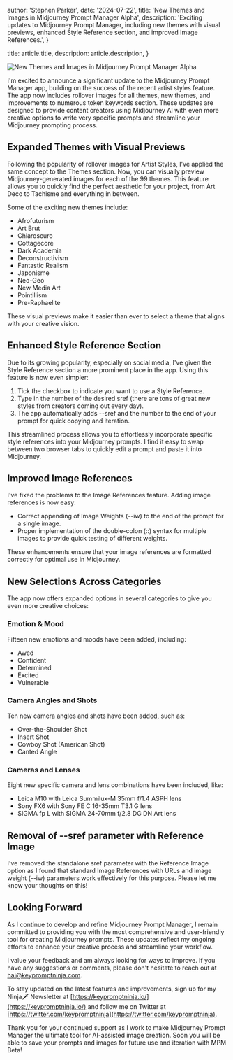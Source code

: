 
  author: 'Stephen Parker',
  date: '2024-07-22',
  title: 'New Themes and Images in Midjourney Prompt Manager Alpha',
  description:
    'Exciting updates to Midjourney Prompt Manager, including new themes with visual previews, enhanced Style Reference section, and improved Image References.',
}

  title: article.title,
  description: article.description,
}


<Image
  src={storyBanner}
  alt="New Themes and Images in Midjourney Prompt Manager Alpha"
  unoptimized
/>

I'm excited to announce a significant update to the Midjourney Prompt Manager app, building on the success of the recent artist styles feature. The app now includes rollover images for all themes, new themes, and improvements to numerous token keywords section. These updates are designed to provide content creators using Midjourney AI with even more creative options to write very specific prompts and streamline your Midjourney prompting process.

## Expanded Themes with Visual Previews

Following the popularity of rollover images for Artist Styles, I've applied the same concept to the Themes section. Now, you can visually preview Midjourney-generated images for each of the 99 themes. This feature allows you to quickly find the perfect aesthetic for your project, from Art Deco to Tachisme and everything in between.

Some of the exciting new themes include:

- Afrofuturism
- Art Brut
- Chiaroscuro
- Cottagecore
- Dark Academia
- Deconstructivism
- Fantastic Realism
- Japonisme
- Neo-Geo
- New Media Art
- Pointillism
- Pre-Raphaelite

These visual previews make it easier than ever to select a theme that aligns with your creative vision.

## Enhanced Style Reference Section

Due to its growing popularity, especially on social media, I've given the Style Reference section a more prominent place in the app. Using this feature is now even simpler:

1. Tick the checkbox to indicate you want to use a Style Reference.
2. Type in the number of the desired sref (there are tons of great new styles from creators coming out every day).
3. The app automatically adds --sref and the number to the end of your prompt for quick copying and iteration.

This streamlined process allows you to effortlessly incorporate specific style references into your Midjourney prompts. I find it easy to swap between two browser tabs to quickly edit a prompt and paste it into Midjourney.

## Improved Image References

I've fixed the problems to the Image References feature. Adding image references is now easy:

- Correct appending of Image Weights (--iw) to the end of the prompt for a single image.
- Proper implementation of the double-colon (::) syntax for multiple images to provide quick testing of different weights.

These enhancements ensure that your image references are formatted correctly for optimal use in Midjourney.

## New Selections Across Categories

The app now offers expanded options in several categories to give you even more creative choices:

### Emotion & Mood

Fifteen new emotions and moods have been added, including:

- Awed
- Confident
- Determined
- Excited
- Vulnerable

### Camera Angles and Shots

Ten new camera angles and shots have been added, such as:

- Over-the-Shoulder Shot
- Insert Shot
- Cowboy Shot (American Shot)
- Canted Angle

### Cameras and Lenses

Eight new specific camera and lens combinations have been included, like:

- Leica M10 with Leica Summilux-M 35mm f/1.4 ASPH lens
- Sony FX6 with Sony FE C 16-35mm T3.1 G lens
- SIGMA fp L with SIGMA 24-70mm f/2.8 DG DN Art lens

## Removal of --sref parameter with Reference Image

I've removed the standalone sref parameter with the Reference Image option as I found that standard Image References with URLs and image weight (--iw) parameters work effectively for this purpose. Please let me know your thoughts on this!

## Looking Forward

As I continue to develop and refine Midjourney Prompt Manager, I remain committed to providing you with the most comprehensive and user-friendly tool for creating Midjourney prompts. These updates reflect my ongoing efforts to enhance your creative process and streamline your workflow.

I value your feedback and am always looking for ways to improve. If you have any suggestions or comments, please don't hesitate to reach out at hai@keypromptninja.com.

To stay updated on the latest features and improvements, sign up for my Ninja🗡️ Newsletter at [https://keypromptninja.io/](https://keypromptninja.io/) and follow me on Twitter at [https://twitter.com/keypromptninja](https://twitter.com/keypromptninja).

Thank you for your continued support as I work to make Midjourney Prompt Manager the ultimate tool for AI-assisted image creation. Soon you will be able to save your prompts and images for future use and iteration with MPM Beta!
